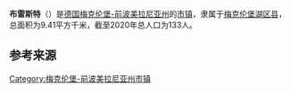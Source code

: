 {{noteTA|G1=德国地名|G2=Landkreis|G3=单位}}
{{Infobox settlement
| name = 布雷斯特
| native_name = {{lang|de|Breest}}
| settlement_type = {{GER}}[[市镇_(德国)|市镇]]
| image_skyline = 
| image_caption = 
| image_flag = 
| image_seal = 
| image_map = Breest in MBS.svg
| map_caption = 布雷斯特在梅克伦堡湖区县的位置
| pushpin_map = Germany
| pushpin_relief = Relief Map of Germany.svg
| pushpin_label_position = left
| pushpin_map_caption = 布雷斯特在德国的位置
| subdivision_type = 国家
| subdivision_name = {{GER}}
| subdivision_type1 = [[联邦州_(德国)|州]]
| subdivision_name1 = [[梅克伦堡-前波美拉尼亚州|梅克伦堡-前波美拉尼亚州]]
| subdivision_type2 = [[县_(德国)|县]]
| subdivision_name2 = [[梅克伦堡湖区县|梅克伦堡湖区县]]
| seat = Rathausstraße 1<br>17087 Altentreptow
| leader_party = [[无党籍|无党籍]]
| leader_title = [[市长|市长]]
| leader_name = Anja Prusa
| elevation_m = 19
| area_footnotes = 
| area_total_km2 = 9.41
| population_as_of = 2019年12月31日
| population_footnotes = 
| population_total = 133
| population_density_km2 = auto
| timezone = [[欧洲中部时间|CET]]
| utc_offset = +1
| timezone_DST = [[欧洲中部夏令时间|CEST]]
| utc_offset_DST = +2
| coordinates = {{coord|53|48|00|N|13|20|00|E|display=inline,title|region:DE_type:city}}
| postal_code_type = [[德国邮政编码列表|邮政编码]]
| postal_code = 17089
| registration_plate_type = [[德国车辆号牌|车辆号牌]]
| registration_plate = MSE, AT, DM, MC, MST, MÜR, NZ, RM, WRN
| blank_name = 分区
| blank_info = 3个地区
| website = 
| footnotes = 资料最后更新：{{date|2021-01-31|iso}}
}}

'''布雷斯特'''（{{lang-de|Breest}}）是[[德国|德国]][[梅克伦堡-前波美拉尼亚州|梅克伦堡-前波美拉尼亚州]]的[[市镇_(德国)|市镇]]，隶属于[[梅克伦堡湖区县|梅克伦堡湖区县]]，总面积为9.41平方千米，截至2020年总人口为133人。

== 参考来源 ==
{{reflist}}

{{梅克伦堡湖区县行政区划}}
{{Authority control}}
[[Category:梅克伦堡-前波美拉尼亚州市镇|Category:梅克伦堡-前波美拉尼亚州市镇]]